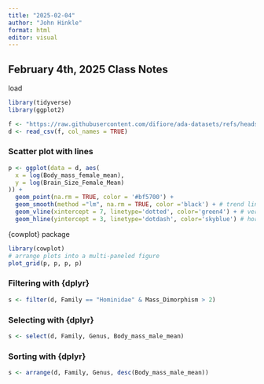 ```yaml
---
title: "2025-02-04"
author: "John Hinkle"
format: html
editor: visual
---
```


## February 4th, 2025 Class Notes

load

```r
library(tidyverse)
library(ggplot2)

f <- "https://raw.githubusercontent.com/difiore/ada-datasets/refs/heads/main/KamilarAndCooperData.csv"
d <- read_csv(f, col_names = TRUE)
```

### Scatter plot with lines

```r
p <- ggplot(data = d, aes(
  x = log(Body_mass_female_mean), 
  y = log(Brain_Size_Female_Mean)
)) +
  geom_point(na.rm = TRUE, color = '#bf5700') +
  geom_smooth(method ="lm", na.rm = TRUE, color ='black') + # trend line with confidence interval
  geom_vline(xintercept = 7, linetype='dotted', color='green4') + # vertical line at x = 7 
  geom_hline(yintercept = 3, linetype='dotdash', color='skyblue') # horizonal line at y = 3
```

{cowplot} package

```r
library(cowplot)
# arrange plots into a multi-paneled figure
plot_grid(p, p, p, p)
```

### Filtering with {dplyr}

```r
s <- filter(d, Family == "Hominidae" & Mass_Dimorphism > 2)
```

### Selecting with {dplyr}

```r
s <- select(d, Family, Genus, Body_mass_male_mean)
```

### Sorting with {dplyr}

```r
s <- arrange(d, Family, Genus, desc(Body_mass_male_mean))
```
